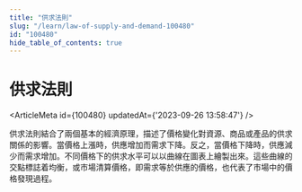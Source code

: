```yaml
---
title: "供求法則"
slug: "/learn/law-of-supply-and-demand-100480"
id: "100480"
hide_table_of_contents: true
---
```



# 供求法則

<ArticleMeta id={100480} updatedAt={'2023-09-26 13:58:47'} />
<div className='border-solid border-b border-t-0 my-4 border-[var(--ifm-color-gray-300)]' />

供求法則結合了兩個基本的經濟原理，描述了價格變化對資源、商品或產品的供求關係的影響。當價格上漲時，供應增加而需求下降。反之，當價格下降時，供應減少而需求增加。不同價格下的供求水平可以以曲線在圖表上繪製出來。這些曲線的交點標誌着均衡，或市場清算價格，即需求等於供應的價格，也代表了市場中的價格發現過程。
